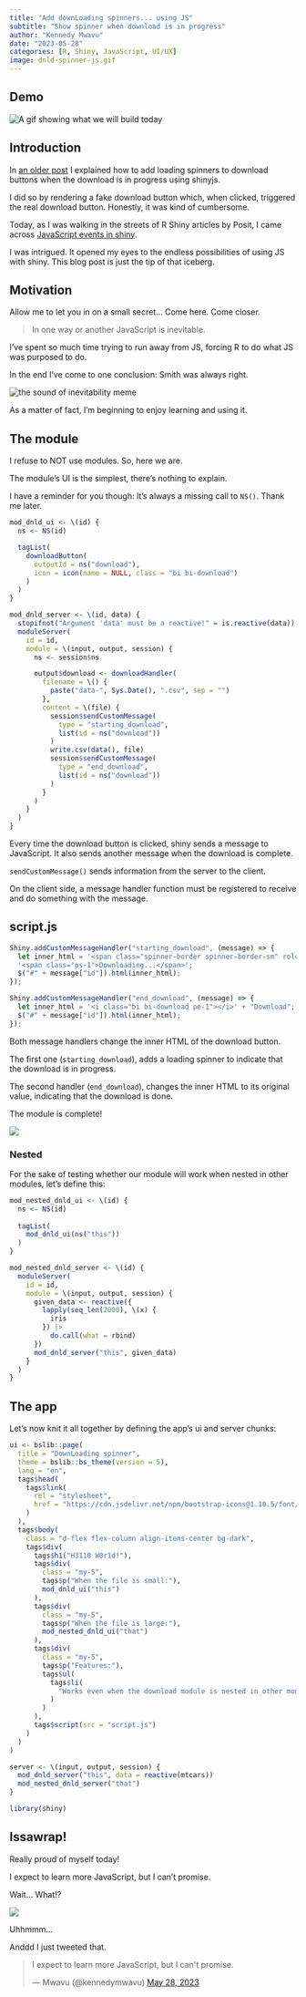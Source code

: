 ```yaml
---
title: "Add downLoading spinners... using JS"
subtitle: "Show spinner when download is in progress"
author: "Kennedy Mwavu"
date: "2023-05-28"
categories: [R, Shiny, JavaScript, UI/UX]
image: dnld-spinner-js.gif
---
```


## Demo

![](dnld-spinner-js.gif){alt="A gif showing what we will build today"}

## Introduction

In [an older post](../download-button-spinner/index.qmd) I explained
how to add loading spinners to download buttons when the download is in 
progress using shinyjs.

I did so by rendering a fake download button which, when clicked, triggered the
real download button. Honestly, it was kind of cumbersome.

Today, as I was walking in the streets of R Shiny articles by Posit, I came 
across [JavaScript events in shiny](https://shiny.posit.co/r/articles/build/js-events/).

I was intrigued. It opened my eyes to the endless possibilities of using JS
with shiny. This blog post is just the tip of that iceberg.

## Motivation

Allow me to let you in on a small secret... Come here. Come closer.

> In one way or another JavaScript is inevitable.

I've spent so much time trying to run away from JS, forcing R to do what JS
was purposed to do.

In the end I've come to one conclusion: Smith was always right.

![](inevitable.jpg){alt="the sound of inevitability meme"}

As a matter of fact, I'm beginning to enjoy learning and using it.

## The module

I refuse to NOT use modules. So, here we are.

The module's UI is the simplest, there's nothing to explain.

I have a reminder for you though: It's always a missing call to `NS()`. Thank
me later.

```.r
mod_dnld_ui <- \(id) {
  ns <- NS(id)

  tagList(
    downloadButton(
      outputId = ns("download"),
      icon = icon(name = NULL, class = "bi bi-download")
    )
  )
}
```

```.r
mod_dnld_server <- \(id, data) {
  stopifnot("Argument 'data' must be a reactive!" = is.reactive(data))
  moduleServer(
    id = id,
    module = \(input, output, session) {
      ns <- session$ns

      output$download <- downloadHandler(
        filename = \() {
          paste("data-", Sys.Date(), ".csv", sep = "")
        },
        content = \(file) {
          session$sendCustomMessage(
            type = "starting_download",
            list(id = ns("download"))
          )
          write.csv(data(), file)
          session$sendCustomMessage(
            type = "end_download",
            list(id = ns("download"))
          )
        }
      )
    }
  )
}
```

Every time the download button is clicked, shiny sends a message to JavaScript.
It also sends another message when the download is complete.

::: {.callout-note}

`sendCustomMessage()` sends information from the server to the client.

On the client side, a message handler function must be registered to receive and
do something with the message.

:::

## script.js


```.js
Shiny.addCustomMessageHandler("starting_download", (message) => {
  let inner_html = '<span class="spinner-border spinner-border-sm" role="status" aria-hidden="true"></span>' +
  '<span class="ps-1">Downloading...</span>';
  $("#" + message["id"]).html(inner_html);
});

Shiny.addCustomMessageHandler("end_download", (message) => {
  let inner_html = '<i class="bi bi-download pe-1"></i>' + "Download";
  $("#" + message["id"]).html(inner_html);
});
```

Both message handlers change the inner HTML of the download button.

The first one (`starting_download`), adds a loading spinner to indicate that the
download is in progress.

The second handler (`end_download`), changes the inner HTML to its original
value, indicating that the download is done.

The module is complete!

![](same-var-name.png)


### Nested

For the sake of testing whether our module will work when nested in other 
modules, let's define this:

```.r
mod_nested_dnld_ui <- \(id) {
  ns <- NS(id)
  
  tagList(
    mod_dnld_ui(ns("this"))
  )
}

mod_nested_dnld_server <- \(id) {
  moduleServer(
    id = id,
    module = \(input, output, session) {
      given_data <- reactive({
        lapply(seq_len(2000), \(x) {
          iris
        }) |>
          do.call(what = rbind)
      })
      mod_dnld_server("this", given_data)
    }
  )
}
```

## The app

Let's now knit it all together by defining the app's ui and server chunks:

<!-- ### ui.R -->

```.r
ui <- bslib::page(
  title = "DownLoading spinner",
  theme = bslib::bs_theme(version = 5),
  lang = "en",
  tags$head(
    tags$link(
      rel = "stylesheet",
      href = "https://cdn.jsdelivr.net/npm/bootstrap-icons@1.10.5/font/bootstrap-icons.css"
    )
  ),
  tags$body(
    class = "d-flex flex-column align-items-center bg-dark",
    tags$div(
      tags$h1("H3110 W0r1d!"),
      tags$div(
        class = "my-5",
        tags$p("When the file is small:"),
        mod_dnld_ui("this")
      ),
      tags$div(
        class = "my-5",
        tags$p("When the file is large:"),
        mod_nested_dnld_ui("that")
      ),
      tags$div(
        class = "my-5",
        tags$p("Features:"),
        tags$ul(
          tags$li(
            "Works even when the download module is nested in other modules"
          )
        )
      ),
      tags$script(src = "script.js")
    )
  )
)
```

<!-- ### server.R -->

```.r
server <- \(input, output, session) {
  mod_dnld_server("this", data = reactive(mtcars))
  mod_nested_dnld_server("that")
}
```

<!-- ### global.R -->

```.r
library(shiny)
```

## Issawrap!

Really proud of myself today!

I expect to learn more JavaScript, but I can't promise.

Wait... What!?

![](unga.jpg)

Uhhmmm...

Anddd I just tweeted that.

```{=html}
<blockquote class="twitter-tweet"><p lang="en" dir="ltr">I expect to learn more JavaScript, but I can&#39;t promise.</p>&mdash; Mwavu (@kennedymwavu) <a href="https://twitter.com/kennedymwavu/status/1662911894699507714?ref_src=twsrc%5Etfw">May 28, 2023</a></blockquote> <script async src="https://platform.twitter.com/widgets.js" charset="utf-8"></script>
```
